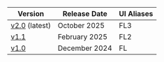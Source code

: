 | Version                                        | Release Date  | UI Aliases |
| ---------------------------------------------- | ------------- | ---------- |
| [v2.0](/guides/flow/deployments) (latest)      | October 2025  | FL3        |
| [v1.1](/guides/flow/previous-deployments/v1.1) | February 2025 | FL2        |
| [v1.0](/guides/flow/previous-deployments/v1.0) | December 2024 | FL         |
